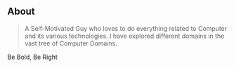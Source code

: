 ## About

> A Self-Motivated Guy who loves to do everything related to Computer and its various technologies. I have explored different domains in the vast tree of Computer Domains.

Be Bold, Be Right
